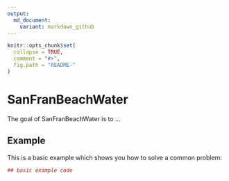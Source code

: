 ```yaml
---
output:
  md_document:
    variant: markdown_github
---
```


<!-- README.md is generated from README.Rmd. Please edit that file -->

```r
knitr::opts_chunk$set(
  collapse = TRUE,
  comment = "#>",
  fig.path = "README-"
)
```

# SanFranBeachWater

The goal of SanFranBeachWater is to ...

## Example

This is a basic example which shows you how to solve a common problem:

```r
## basic example code
```
